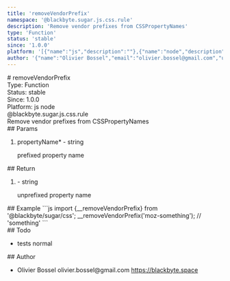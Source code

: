 ```yaml
---
title: 'removeVendorPrefix'
namespace: '@blackbyte.sugar.js.css.rule'
description: 'Remove vendor prefixes from CSSPropertyNames'
type: 'Function'
status: 'stable'
since: '1.0.0'
platform: '[{"name":"js","description":""},{"name":"node","description":""}]'
author: '{"name":"Olivier Bossel","email":"olivier.bossel@gmail.com","url":"https://blackbyte.space"}'
---
```


<div class="docmap-mdx">
  # removeVendorPrefix
  <div class="_metas">
    <div class="_type">
      <span class="_type-label">Type:</span>
      <span class="_type-value">Function</span>
    </div>
    <div class="_status">
      <span class="_status-label">Status:</span>
      <span class="_status-value -stable">stable</span>
    </div>
    <div class="_since">
      <span class="_since-label">Since:</span>
      <span class="_since-value">1.0.0</span>
    </div>
    <div class="_platform">
      <span class="_platform-label">Platform:</span>
      <span class="_platform-value -js">js</span>
      <span class="_platform-value -node">node</span>
    </div>
  </div>
  <div class="_namespace">@blackbyte.sugar.js.css.rule</div>
  <div class="_description typo-lead typo-format">
    Remove vendor prefixes from CSSPropertyNames
  </div>
  <div class="_params">
    ## Params
    <ol class="_list">
      <li class="_item">
        <span class="_name">
          propertyName<span class="_required">*</span>
        </span>
        <span class="_default">-</span> <span class="_type">string</span>
        <p class="_description">prefixed property name</p>
      </li>
    </ol>
  </div>
  <div class="_return">
    ## Return
    <ol class="_list">
      <li class="_item">
        <span class="_default">-</span>
        <span class="_type">string</span>
        <p class="_description">unprefixed property name</p>
      </li>
    </ol>
  </div>
  <div class="_examples">
    ## Example ```js import {__removeVendorPrefix} from '@blackbyte/sugar/css';
    __removeVendorPrefix('moz-something'); // 'something' ```
  </div>
  <div class="_todo">
    ## Todo
    <ul class="_list">
      <li class="_item">
        <span class="_description">tests</span>
        <span class="_priority -normal">normal</span>
      </li>
    </ul>
  </div>
  <div class="_author">
    ## Author
    <ul class="_list">
      <li class="_item">
        <span class="_name">Olivier Bossel</span>
        <span class="_email">olivier.bossel@gmail.com</span>
        <a href="https://blackbyte.space" target="_blank" class="_url">
          https://blackbyte.space
        </a>
      </li>
    </ul>
  </div>
</div>
